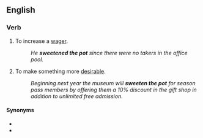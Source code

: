 ==English==

===Verb===
{{head|en|verb|head=[[sweeten]] [[the]] [[pot]]}}

# {{label|en|idiomatic}} To increase a [[wager]].
#: ''He '''sweetened the pot''' since there were no takers in the office pool.''
# {{label|en|idiomatic}} To make something more [[desirable]].
#: ''Beginning next year the museum will '''sweeten the pot''' for season pass members by offering them a 10% discount in the gift shop in addition to unlimited free admission.''

====Synonyms====
* {{l|en|up the ante}}
* {{l|en|raise the stakes}}